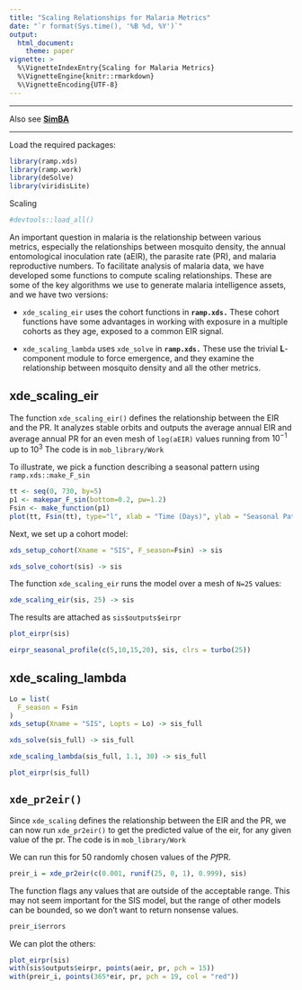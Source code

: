 ```yaml
---
title: "Scaling Relationships for Malaria Metrics" 
date: "`r format(Sys.time(), '%B %d, %Y')`"
output:
  html_document: 
    theme: paper 
vignette: >
  %\VignetteIndexEntry{Scaling for Malaria Metrics}
  %\VignetteEngine{knitr::rmarkdown}
  %\VignetteEncoding{UTF-8}
---
```


***
Also see [**SimBA**](https://faculty.washington.edu/smitdave/simba/scaling.html)

***

Load the required packages:

```r
library(ramp.xds)
library(ramp.work)
library(deSolve)
library(viridisLite)
```

Scaling

```r
#devtools::load_all()
```

An important question in malaria is the relationship between various metrics, especially the relationships between mosquito density, the annual entomological inoculation rate (aEIR), the parasite rate (PR), and malaria reproductive numbers. To facilitate analysis of malaria data, we have developed some functions to compute scaling relationships. These are some of the key algorithms we use to generate malaria intelligence assets, and we have two versions:

+ `xde_scaling_eir` uses the cohort functions in **`ramp.xds.`** These cohort functions have some advantages in working with exposure in a multiple cohorts as they age, exposed to a common EIR signal.  

+ `xde_scaling_lambda` uses `xde_solve` in **`ramp.xds.`** These use the trivial **L**-component module to force emergence, and they examine the relationship between mosquito density and all the other metrics.  

## xde_scaling_eir 

The function `xde_scaling_eir()` defines the relationship between the EIR and the PR. It analyzes stable orbits and outputs the average annual EIR and average annual PR for an even mesh of `log(aEIR)` values running from $10^{-1}$ up to $10^{3}$ The code is in `mob_library/Work`

To illustrate, we pick a function describing a seasonal pattern using `ramp.xds::make_F_sin`

```r
tt <- seq(0, 730, by=5) 
p1 <- makepar_F_sin(bottom=0.2, pw=1.2)
Fsin <- make_function(p1)
plot(tt, Fsin(tt), type="l", xlab = "Time (Days)", ylab = "Seasonal Pattern")
```

Next, we set up a cohort model: 

```r
xds_setup_cohort(Xname = "SIS", F_season=Fsin) -> sis
```

```r
xds_solve_cohort(sis) -> sis
```

The function `xde_scaling_eir` runs the model over a mesh of `N=25` values: 

```r
xde_scaling_eir(sis, 25) -> sis
```

The results are attached as `sis$outputs$eirpr` 

```r
plot_eirpr(sis)
```


```r
eirpr_seasonal_profile(c(5,10,15,20), sis, clrs = turbo(25))
```

## xde_scaling_lambda


```r
Lo = list(
  F_season = Fsin
)
xds_setup(Xname = "SIS", Lopts = Lo) -> sis_full
```

```r
xds_solve(sis_full) -> sis_full
```

```r
xde_scaling_lambda(sis_full, 1.1, 30) -> sis_full
```

```r
plot_eirpr(sis_full)
```

## `xde_pr2eir()`

Since `xde_scaling` defines the relationship between the EIR and the PR, we can now run `xde_pr2eir()` to get the predicted value of the eir, for any given value of the pr. The code is in `mob_library/Work`


We can run this for 50 randomly chosen values of the *Pf*PR. 

```r
preir_i = xde_pr2eir(c(0.001, runif(25, 0, 1), 0.999), sis)
```

The function flags any values that are outside of the acceptable range. This may not seem important for the SIS model, but the range of other models can be bounded, so we don't want to return nonsense values.  

```r
preir_i$errors
```

We can plot the others:  

```r
plot_eirpr(sis)
with(sis$outputs$eirpr, points(aeir, pr, pch = 15))
with(preir_i, points(365*eir, pr, pch = 19, col = "red"))
```


